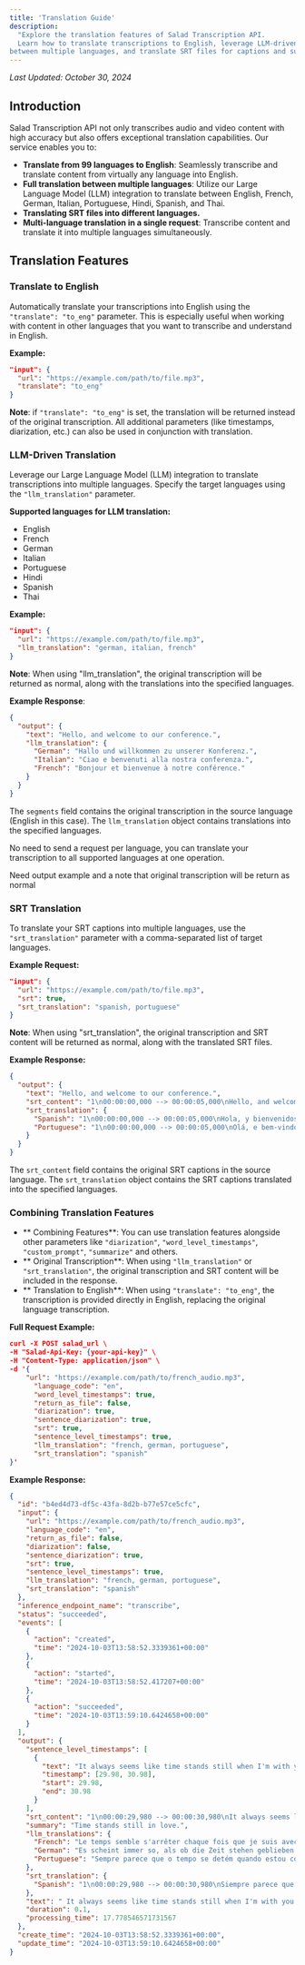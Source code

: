 ```yaml
---
title: 'Translation Guide'
description:
  "Explore the translation features of Salad Transcription API.
  Learn how to translate transcriptions to English, leverage LLM-driven translations
between multiple languages, and translate SRT files for captions and subtitles."
---
```


*Last Updated: October 30, 2024*


## Introduction

Salad Transcription API not only transcribes audio and video content with high accuracy but also offers exceptional
translation capabilities. Our service enables you to:

- **Translate from 99 languages to English**: Seamlessly transcribe and translate content from virtually any language
  into English.
- **Full translation between multiple languages**: Utilize our Large Language Model (LLM) integration to translate
  between English, French, German, Italian, Portuguese, Hindi, Spanish, and Thai.
- **Translating SRT files into different languages.**
- **Multi-language translation in a single request**: Transcribe content and translate it into multiple languages
  simultaneously.

## Translation Features

### Translate to English

Automatically translate your transcriptions into English using the `"translate": "to_eng"` parameter. This is especially
useful when working with content in other languages that you want to transcribe and understand in English.

**Example:**

```json
"input": {
  "url": "https://example.com/path/to/file.mp3",
  "translate": "to_eng"
}
```

**Note**: if `"translate": "to_eng"` is set, the translation will be returned instead of the original transcription. All
additional parameters (like timestamps, diarization, etc.) can also be used in conjunction with translation.

### LLM-Driven Translation

Leverage our Large Language Model (LLM) integration to translate transcriptions into multiple languages. Specify the
target languages using the `"llm_translation"` parameter.

**Supported languages for LLM translation:**

- English
- French
- German
- Italian
- Portuguese
- Hindi
- Spanish
- Thai

**Example:**

```json
"input": {
  "url": "https://example.com/path/to/file.mp3",
  "llm_translation": "german, italian, french"
}
```

**Note**: When using "llm_translation", the original transcription will be returned as normal, along with the
translations into the specified languages.

**Example Response**:

```json
{
  "output": {
    "text": "Hello, and welcome to our conference.",
    "llm_translation": {
      "German": "Hallo und willkommen zu unserer Konferenz.",
      "Italian": "Ciao e benvenuti alla nostra conferenza.",
      "French": "Bonjour et bienvenue à notre conférence."
    }
  }
}
```

The `segments` field contains the original transcription in the source language (English in this case). The
`llm_translation` object contains translations into the specified languages.

No need to send a request per language, you can translate your transcription to all supported languages at one
operation.

Need output example and a note that original transcription will be return as normal

### SRT Translation

To translate your SRT captions into multiple languages, use the `"srt_translation"` parameter with a comma-separated
list of target languages.

**Example Request:**

```json
"input": {
  "url": "https://example.com/path/to/file.mp3",
  "srt": true,
  "srt_translation": "spanish, portuguese"
}
```

**Note**: When using "srt_translation", the original transcription and SRT content will be returned as normal, along
with the translated SRT files.

**Example Response:**

```json
{
  "output": {
    "text": "Hello, and welcome to our conference.",
    "srt_content": "1\n00:00:00,000 --> 00:00:05,000\nHello, and welcome to our conference.\n",
    "srt_translation": {
      "Spanish": "1\n00:00:00,000 --> 00:00:05,000\nHola, y bienvenidos a nuestra conferencia.\n",
      "Portuguese": "1\n00:00:00,000 --> 00:00:05,000\nOlá, e bem-vindos à nossa conferência.\n"
    }
  }
}
```

The `srt_content` field contains the original SRT captions in the source language. The `srt_translation` object contains
the SRT captions translated into the specified languages.

### Combining Translation Features

- ** Combining Features**: You can use translation features alongside other parameters like `"diarization"`,
  `"word_level_timestamps"`, `"custom_prompt"`, `"summarize"` and others.
- ** Original Transcription**: When using `"llm_translation"` or `"srt_translation"`, the original transcription and SRT
  content will be included in the response.
- ** Translation to English**: When using `"translate": "to_eng"`, the transcription is provided directly in English,
  replacing the original language transcription.

**Full Request Example:**

```json
curl -X POST salad_url \
-H "Salad-Api-Key: {your-api-key}" \
-H "Content-Type: application/json" \
-d '{
    "url": "https://example.com/path/to/french_audio.mp3",
      "language_code": "en",
      "word_level_timestamps": true,
      "return_as_file": false,
      "diarization": true,
      "sentence_diarization": true,
      "srt": true,
      "sentence_level_timestamps": true,
      "llm_translation": "french, german, portuguese",
      "srt_translation": "spanish"
}'
```

**Example Response:**

```json
{
  "id": "b4ed4d73-df5c-43fa-8d2b-b77e57ce5cfc",
  "input": {
    "url": "https://example.com/path/to/french_audio.mp3",
    "language_code": "en",
    "return_as_file": false,
    "diarization": false,
    "sentence_diarization": true,
    "srt": true,
    "sentence_level_timestamps": true,
    "llm_translation": "french, german, portuguese",
    "srt_translation": "spanish"
  },
  "inference_endpoint_name": "transcribe",
  "status": "succeeded",
  "events": [
    {
      "action": "created",
      "time": "2024-10-03T13:58:52.3339361+00:00"
    },
    {
      "action": "started",
      "time": "2024-10-03T13:58:52.417207+00:00"
    },
    {
      "action": "succeeded",
      "time": "2024-10-03T13:59:10.6424658+00:00"
    }
  ],
  "output": {
    "sentence_level_timestamps": [
      {
        "text": "It always seems like time stands still when I'm with you.",
        "timestamp": [29.98, 30.98],
        "start": 29.98,
        "end": 30.98
      }
    ],
    "srt_content": "1\n00:00:29,980 --> 00:00:30,980\nIt always seems like time stands still when I'm with you.\n\n",
    "summary": "Time stands still in love.",
    "llm_translations": {
      "French": "Le temps semble s'arrêter chaque fois que je suis avec toi.",
      "German": "Es scheint immer so, als ob die Zeit stehen geblieben ist, wenn ich bei dir bin.",
      "Portuguese": "Sempre parece que o tempo se detém quando estou com você."
    },
    "srt_translation": {
      "Spanish": "1\n00:00:29,980 --> 00:00:30,980\nSiempre parece que el tiempo se para cuando estoy contigo."
    },
    "text": " It always seems like time stands still when I'm with you.",
    "duration": 0.1,
    "processing_time": 17.778546571731567
  },
  "create_time": "2024-10-03T13:58:52.3339361+00:00",
  "update_time": "2024-10-03T13:59:10.6424658+00:00"
}
```
